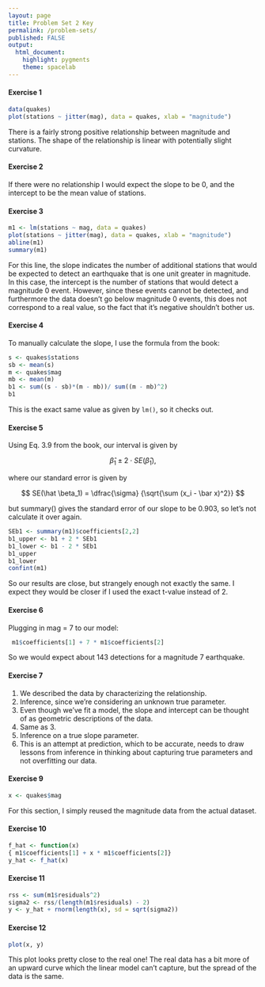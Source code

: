 ```yaml
---
layout: page
title: Problem Set 2 Key
permalink: /problem-sets/
published: FALSE
output: 
  html_document: 
    highlight: pygments
    theme: spacelab
---
```


#### Exercise 1

```r
data(quakes)
plot(stations ~ jitter(mag), data = quakes, xlab = "magnitude")
```

There is a fairly strong positive relationship between magnitude and stations. The shape of the relationship is linear with potentially slight curvature.

#### Exercise 2
If there were no relationship I would expect the slope to be 0, and the intercept to be the mean value of stations.

#### Exercise 3
```r
m1 <- lm(stations ~ mag, data = quakes)
plot(stations ~ jitter(mag), data = quakes, xlab = "magnitude")
abline(m1)
summary(m1)
```
For this line, the slope indicates the number of additional stations that would
be expected to detect an earthquake that is one unit greater in magnitude. In this case, the intercept is the number of stations that would detect a magnitude 0 event. However, since these events cannot be detected, and furthermore the data doesn't go below magnitude 0 events, this does not correspond to a real value, so the fact that it's negative shouldn't bother us.

#### Exercise 4
To manually calculate the slope, I use the formula from the book:
```r
s <- quakes$stations
sb <- mean(s)
m <- quakes$mag
mb <- mean(m)
b1 <- sum((s - sb)*(m - mb))/ sum((m - mb)^2)
b1
```
This is the exact same value as given by `lm()`, so it checks out.

#### Exercise 5
Using Eq. 3.9 from the book, our interval is given by

$$ \hat \beta_1 \pm 2 \cdot SE(\hat \beta_1), $$

where our standard error is given by

$$ SE(\hat \beta_1) = \dfrac{\sigma} {\sqrt{\sum (x_i - \bar x)^2}} $$

but summary() gives the standard error of our slope to be 0.903, so let's not calculate it over again.

```r
SEb1 <- summary(m1)$coefficients[2,2]
b1_upper <- b1 + 2 * SEb1
b1_lower <- b1 - 2 * SEb1
b1_upper
b1_lower
confint(m1)
```

So our results are close, but strangely enough not exactly the same. I expect they would be closer if I used the exact t-value instead of 2.

#### Exercise 6
Plugging in mag = 7 to our model:

```r
 m1$coefficients[1] + 7 * m1$coefficients[2]
```

So we would expect about 143 detections for a magnitude 7 earthquake.

#### Exercise 7
1. We described the data by characterizing the relationship.
2. Inference, since we're considering an unknown true parameter.
3. Even though we've fit a model, the slope and intercept can be thought of
as geometric descriptions of the data.
4. Same as 3.
5. Inference on a true slope parameter.
6. This is an attempt at prediction, which to be accurate, needs to draw lessons from inference in thinking about capturing true parameters and not overfitting our data.

#### Exercise 9
```r
x <- quakes$mag
```
For this section, I simply reused the magnitude data from the actual dataset.

#### Exercise 10
```r
f_hat <- function(x)
{ m1$coefficients[1] + x * m1$coefficients[2]}
y_hat <- f_hat(x)
```

#### Exercise 11
```r
rss <- sum(m1$residuals^2)
sigma2 <- rss/(length(m1$residuals) - 2)
y <- y_hat + rnorm(length(x), sd = sqrt(sigma2)) 
```


#### Exercise 12
```r
plot(x, y)
```

This plot looks pretty close to the real one! The real data has a bit more of an upward curve which the linear model can't capture, but the spread of the data is the same.
